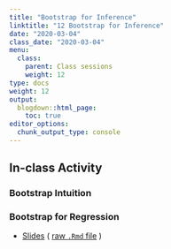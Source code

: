 ```yaml
---
title: "Bootstrap for Inference"
linktitle: "12 Bootstrap for Inference"
date: "2020-03-04"
class_date: "2020-03-04"
menu:
  class:
    parent: Class sessions
    weight: 12
type: docs
weight: 12
output:
  blogdown::html_page:
    toc: true
editor_options: 
  chunk_output_type: console
---
```


## In-class Activity

### Bootstrap Intuition

### Bootstrap for Regression
- [Slides](http://sds291.netlify.com/12/12_Lecture_Slides.html) ( [raw `.Rmd` file](http://sds291.netlify.com/12/12_Lecture_Slides.rmd) )